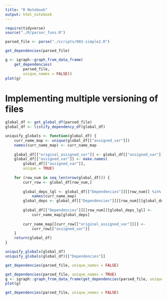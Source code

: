 ```yaml
---
title: "R Notebook"
output: html_notebook
---
```


```r
require(tidyverse)
source("./R/parser_funs.R")

parsed_file <- parse("./scripts/002-simple2.R")

get_dependencies(parsed_file)

g <- igraph::graph_from_data_frame(
    get_dependencies(
        parsed_file, 
        unique_names = FALSE))
plot(g)
```

# Implementing multiple versioning of files

```r
global_df <- get_global_df(parsed_file)
global_df <- listify_dependency_df(global_df)

uniquify_globals <- function(global_df) {
    curr_name_map <- unique(global_df[["assigned_var"]])
    names(curr_name_map) <- curr_name_map
    
    global_df[["original_assigned_var"]] <- global_df[["assigned_var"]]
    global_df[["assigned_var"]] <- make.names(
        global_df[["assigned_var"]], 
        unique = TRUE)
    
    for (row_num in seq_len(nrow(global_df))) {
        curr_row <- global_df[row_num,]
        
        global_deps_lgl <- global_df[["Dependencies"]][[row_num]] %in%
            names(curr_name_map) 
        global_deps <- global_df[["Dependencies"]][[row_num]][global_deps_lgl]
        
        global_df[["Dependencies"]][[row_num]][global_deps_lgl] <-
            curr_name_map[global_deps]
        
        curr_name_map[[curr_row[["original_assigned_var"]]]] <- 
            curr_row[["assigned_var"]]
    }   
    return(global_df)
}

uniquify_globals(global_df)
uniquify_globals(global_df)[["Dependencies"]]
```

```r
get_dependencies(parsed_file, unique_names = FALSE)

get_dependencies(parsed_file, unique_names = TRUE)
g <- igraph::graph_from_data_frame(get_dependencies(parsed_file, unique_names = TRUE))
plot(g)

get_dependencies(parsed_file, unique_names = FALSE)
```

